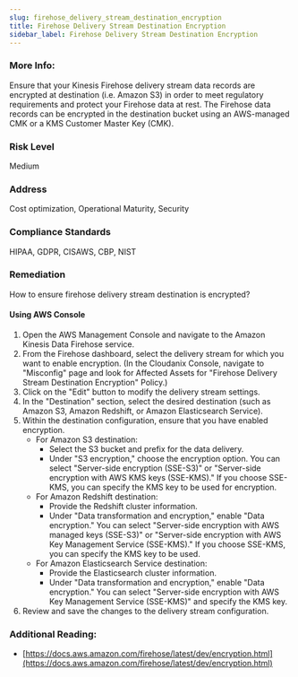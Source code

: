 ```yaml
---
slug: firehose_delivery_stream_destination_encryption
title: Firehose Delivery Stream Destination Encryption
sidebar_label: Firehose Delivery Stream Destination Encryption
---
```


### More Info:

Ensure that your Kinesis Firehose delivery stream data records are encrypted at destination (i.e. Amazon S3) in order to meet regulatory requirements and protect your Firehose data at rest. The Firehose data records can be encrypted in the destination bucket using an AWS-managed CMK or a KMS Customer Master Key (CMK).

### Risk Level

Medium

### Address

Cost optimization, Operational Maturity, Security

### Compliance Standards

HIPAA, GDPR, CISAWS, CBP, NIST

### Remediation

How to ensure firehose delivery stream destination is encrypted?

#### Using AWS Console

1. Open the AWS Management Console and navigate to the Amazon Kinesis Data Firehose service.
2. From the Firehose dashboard, select the delivery stream for which you want to enable encryption.
    (In the Cloudanix Console, navigate to "Misconfig" page and look for Affected Assets for "Firehose Delivery Stream Destination Encryption" Policy.)
3. Click on the "Edit" button to modify the delivery stream settings.
4. In the "Destination" section, select the desired destination (such as Amazon S3, Amazon Redshift, or Amazon Elasticsearch Service).
5. Within the destination configuration, ensure that you have enabled encryption.
   - For Amazon S3 destination:
     - Select the S3 bucket and prefix for the data delivery.
     - Under "S3 encryption," choose the encryption option. You can select "Server-side encryption (SSE-S3)" or "Server-side encryption with AWS KMS keys (SSE-KMS)." If you choose SSE-KMS, you can specify the KMS key to be used for encryption.
   - For Amazon Redshift destination:
     - Provide the Redshift cluster information.
     - Under "Data transformation and encryption," enable "Data encryption." You can select "Server-side encryption with AWS managed keys (SSE-S3)" or "Server-side encryption with AWS Key Management Service (SSE-KMS)." If you choose SSE-KMS, you can specify the KMS key to be used.
   - For Amazon Elasticsearch Service destination:
     - Provide the Elasticsearch cluster information.
     - Under "Data transformation and encryption," enable "Data encryption." You can select "Server-side encryption with AWS Key Management Service (SSE-KMS)" and specify the KMS key.
6. Review and save the changes to the delivery stream configuration.

### Additional Reading:

- [https://docs.aws.amazon.com/firehose/latest/dev/encryption.html](https://docs.aws.amazon.com/firehose/latest/dev/encryption.html) 

